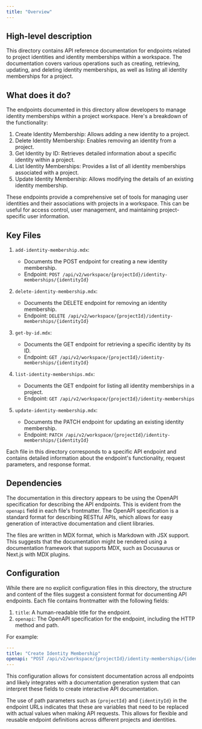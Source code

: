 ```yaml
---
title: "Overview"
---
```


## High-level description

This directory contains API reference documentation for endpoints related to project identities and identity memberships within a workspace. The documentation covers various operations such as creating, retrieving, updating, and deleting identity memberships, as well as listing all identity memberships for a project.

## What does it do?

The endpoints documented in this directory allow developers to manage identity memberships within a project workspace. Here's a breakdown of the functionality:

1. Create Identity Membership: Allows adding a new identity to a project.
2. Delete Identity Membership: Enables removing an identity from a project.
3. Get Identity by ID: Retrieves detailed information about a specific identity within a project.
4. List Identity Memberships: Provides a list of all identity memberships associated with a project.
5. Update Identity Membership: Allows modifying the details of an existing identity membership.

These endpoints provide a comprehensive set of tools for managing user identities and their associations with projects in a workspace. This can be useful for access control, user management, and maintaining project-specific user information.

## Key Files

1. `add-identity-membership.mdx`:
   - Documents the POST endpoint for creating a new identity membership.
   - Endpoint: `POST /api/v2/workspace/{projectId}/identity-memberships/{identityId}`

2. `delete-identity-membership.mdx`:
   - Documents the DELETE endpoint for removing an identity membership.
   - Endpoint: `DELETE /api/v2/workspace/{projectId}/identity-memberships/{identityId}`

3. `get-by-id.mdx`:
   - Documents the GET endpoint for retrieving a specific identity by its ID.
   - Endpoint: `GET /api/v2/workspace/{projectId}/identity-memberships/{identityId}`

4. `list-identity-memberships.mdx`:
   - Documents the GET endpoint for listing all identity memberships in a project.
   - Endpoint: `GET /api/v2/workspace/{projectId}/identity-memberships`

5. `update-identity-membership.mdx`:
   - Documents the PATCH endpoint for updating an existing identity membership.
   - Endpoint: `PATCH /api/v2/workspace/{projectId}/identity-memberships/{identityId}`

Each file in this directory corresponds to a specific API endpoint and contains detailed information about the endpoint's functionality, request parameters, and response format.

## Dependencies

The documentation in this directory appears to be using the OpenAPI specification for describing the API endpoints. This is evident from the `openapi` field in each file's frontmatter. The OpenAPI specification is a standard format for describing RESTful APIs, which allows for easy generation of interactive documentation and client libraries.

The files are written in MDX format, which is Markdown with JSX support. This suggests that the documentation might be rendered using a documentation framework that supports MDX, such as Docusaurus or Next.js with MDX plugins.

## Configuration

While there are no explicit configuration files in this directory, the structure and content of the files suggest a consistent format for documenting API endpoints. Each file contains frontmatter with the following fields:

1. `title`: A human-readable title for the endpoint.
2. `openapi`: The OpenAPI specification for the endpoint, including the HTTP method and path.

For example:

```yaml
---
title: "Create Identity Membership"
openapi: "POST /api/v2/workspace/{projectId}/identity-memberships/{identityId}"
---
```

This configuration allows for consistent documentation across all endpoints and likely integrates with a documentation generation system that can interpret these fields to create interactive API documentation.

The use of path parameters such as `{projectId}` and `{identityId}` in the endpoint URLs indicates that these are variables that need to be replaced with actual values when making API requests. This allows for flexible and reusable endpoint definitions across different projects and identities.